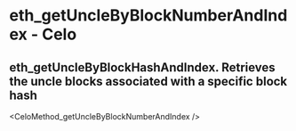 # eth_getUncleByBlockNumberAndIndex  - Celo

## eth_getUncleByBlockHashAndIndex. Retrieves the uncle blocks associated with a specific block hash


<CeloMethod_getUncleByBlockNumberAndIndex />
